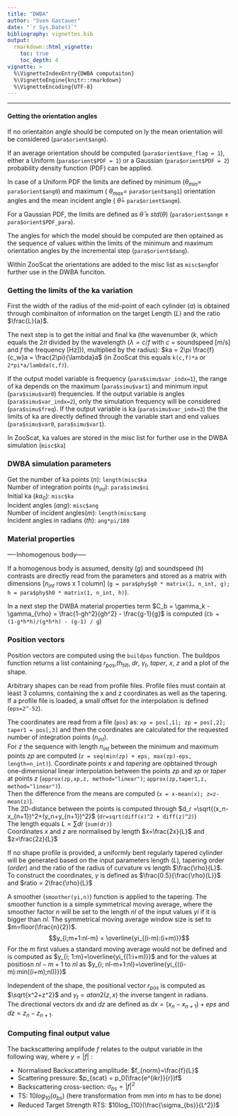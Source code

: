 ```yaml
---
title: "DWBA"
author: "Sven Gastauer"
date: "`r Sys.Date()`"
bibliography: vignettes.bib
output:
  rmarkdown::html_vignette:
    toc: true
    toc_depth: 4
vignette: >
  %\VignetteIndexEntry{DWBA computaiton}
  %\VignetteEngine{knitr::rmarkdown}
  %\VignetteEncoding{UTF-8}
---
```

---

#### Getting the orientation angles
  
If no orientaiton angle should be computed on ly the mean orientation will be considered (`para$orient$angm`).  

If an average orientation should be computed (`para$orient$ave_flag = 1`), either a Uniform (`para$orient$PDF = 1`) or a Gaussian (`para$orient$PDF = 2`) probability density function (PDF) can be applied.  

In case of a Uniform PDF the limits are defined by minimum ($\theta_{min}=$ `para$orient$ang0`) and maximum ( $\theta_{max}=$ `para$orient$ang1`) orientation angles and the mean incident angle ( $\bar\theta =$ `para$orient$angm`).  

For a Gaussian PDF, the limits are defined as $\bar\theta \pm std(\theta)$ (`para$orient$angm` $\pm$ `para$orient$PDF_para`).

The angles for which the model should be computed are then optained as the sequence of values within the limits of the minimum and maximum orientation angles by the incremental step (`para$orient$dang`).

Within ZooScat the orientations are added to the misc list as `misc$ang`for further use in the DWBA funciton.  

### Getting the limits of the ka variation

First the width of the radius of the mid-point of each cylinder ($a$) is obtained through combinaiton of information on the target Length ($L$) and the ratio $\frac{L}{a}$.  

The next step is to get the initial and final ka (the wavenumber ($k$, which equals the 2$\pi$ divided by the wavelength ($\lambda=c/f$ with $c$ = soundspeed [m/s] and $f$ the frequency [Hz])), multiplied by the radius): $ka = 2\pi \frac{f}{c_w}a = \frac{2\pi}{\lambda}a$ (in ZooScat this equals `k(c,f)*a` or `2*pi*a/lambda(c,f)`).  

If the output model variable is frequency (`para$simu$var_indx=1`), the range of ka depends on the maximum (`para$simu$var1`) and minimum input (`para$simu$var0`) frequencies. If the output variable is angles (`para$simu$var_indx=2`), only the simulation frequency will be considered (`para$simu$freq`). If the output variable is ka (`para$simu$var_indx=3`) the the limits of ka are directly defined through the variable start and end values (`para$simu$var0`, `para$simu$var1`).  
  
In ZooScat, ka values are stored in the misc list for further use in the DWBA simulation (`misc$ka`)  

### DWBA simulation parameters
Get the number of ka points ($n$): `length(misc$ka`  
Number of integration points ($n_{int}$): `para$simu$ni`  
Initial ka ($ka_0$): `misc$ka`  
Incident angles ($ang$): `misc$ang`  
Number of incident angles($m$): `length(misc$ang`  
Incident angles in radians ($th$): `ang*pi/180`  
  

### Material properties  

----Inhomogenous body-----

If a homogenous body is assumed, density ($g$) and soundspeed ($h$) contrasts are directly read from the parameters and stored as a matrix with dimensions [$n_{int}$ rows x 1 column] (`g = para$phy$g0 * matrix(1, n_int, g); h = para$phy$h0 * matrix(1, n_int, h)`).  

In a next step the DWBA material properties term $C_b = \gamma_k - \gamma_{\rho} = \frac{1-gh^2}{gh^2} - \frac{g-1}{g}$ is computed (`Cb = (1-g*h*h)/(g*h*h) - (g-1) / g`)  

### Position vectors  

Position vectors are computed using the `buildpos` function.
The buildpos function returns a list containing $r_{pos}$,$th_{tilt}$, $dr$, $\gamma_t$, $taper$, $x$, $z$ and a plot of the shape.

Arbitrary shapes can be read from profile files. Profile files must contain at least 3 columns, containing the x and z coordinates as well as the tapering.  
If a profile file is loaded, a small offset for the interpolation is defined (`eps=2^-52`).  

The coordinates are read from a file (`pos`) as: `xp = pos[,1]; zp = pos[,2]; taper1 = pos[,3]` and then the coordinates are calculated for the requested number of integration points ($n_{int}$).  
For $z$ the sequence with length $n_{int}$ between the minimum and maximum points $zp$ are computed (` z = seq(min(zp) + eps, max(zp)-eps, length=n_int)`). Coordinate points $x$ and $tapering$ are opbtained through one-dimensional linear interpolation between the points $zp$ and $xp$ or $taper$ at points $z$ (`approx(zp,xp,z, method="linear")`; `approx(zp,taper1,z, method="linear")`).  
Then the difference from the means are computed (`x = x-mean(x); z=z-mean(z)`).  
The 2D-distance between the points is computed through $d_r =\sqrt{(x_n-x_{n+1})^2+(y_n+y_{n+1})^2}$ (`dr=sqrt(diff(x)^2 + diff(z)^2)`)  
The length equals $L=\sum{dr}$ (`sum(dr)`)  
Coordinates $x$ and $z$ are normalised by length $x=\frac{2x}{L}$ and $z=\frac{2z}{L}$  

If no shape profile is provided, a uniformly bent regularly tapered cylinder will be generated based on the input parameters length ($L$), tapering order ($order$) and the ratio of the radius of curvature vs length $\frac{\rho}{L}$. To construct the coordinates, $\gamma$ is defined as $\frac{0.5}{\frac{\rho}{L}}$ and $ratio = 2\frac{\rho}{L}$  


A smoother (`smoother(yi,n)`) function is applied to the tapering. The smoother function is a simple symmetrical moving average, where the smoother factor $n$ will be set to the length $nl$ of the input values $yi$ if it is bigger than $nl$. The symmetrical moving average window size is set to $m=floor(\frac{n}{2})$.   
$$y_{i;m+1:nl-m} = \overline{yi_{(i-m):(i+m)}}$$
For the $m$ first values a standard moving average would not be defined and is computed as $y_{i; 1:m}=\overline{yi_{(1:i+m)}}$ and for the values at positiosn $nl - m +1$ to $nl$ as $y_{i; nl-m+1:nl}=\overline{yi_{((i-m):min((i+m);nl))}}$  

Independent of the shape, the positional vector $r_{pos}$ is computed as $\sqrt{x^2+z^2}$ and $\gamma_t=atan2(z,x)$ the inverse tangent in radians.  
The directional vectors $dx$ and $dz$ are defined as $dx = (x_n-x_{n+1}) +eps$ and $dz=z_n-z_{n+1}$. 

### Computing final output value  

The backscattering amplifude $f$ relates to the output variable in the following way, where $y = |f|$ :  

- Normalised Backscattering amplitude: $f_{norm}=\frac{f}{L}$
- Scattering pressure: $p_{scat} = p_0(\frac{e^{ikr}}{r})f$  
- Backscattering cross-section: $\sigma_{bs} = |f|^2$ 
- TS: $10log_{10}(\sigma_{bs})$ (here transformation from mm into m has to be done)  
- Reduced Target Strength RTS: $10log_{10}(\frac{\sigma_{bs}}{L^2})$  

